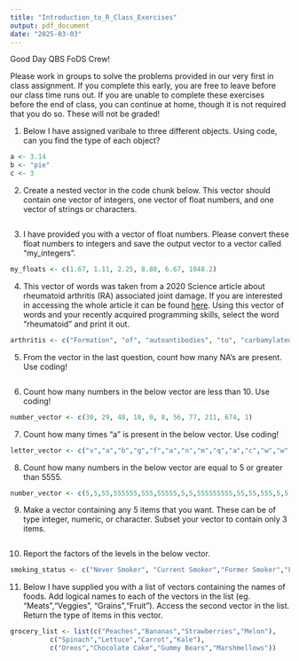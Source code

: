 ```yaml
---
title: "Introduction_to_R_Class_Exercises"
output: pdf_document
date: "2025-03-03"
---
```


Good Day QBS FoDS Crew!

Please work in groups to solve the problems provided in our very first in class assignment. If you complete this early, you are free to leave before our class time runs out. If you are unable to complete these exercises before the end of class, you can continue at home, though it is not required that you do so. These will not be graded!

1) Below I have assigned varibale to three different objects. Using code, can you find the type of each object?
```r
a <- 3.14
b <- "pie"
c <- 3
```

2) Create a nested vector in the code chunk below. This vector should contain one vector of integers, one vector of float numbers, and one vector of strings or characters.
```r

```

3) I have provided you with a vector of float numbers. Please convert these float numbers to integers and save the output vector to a vector called "my_integers".
```r
my_floats <- c(1.67, 1.11, 2.25, 8.88, 6.67, 1048.2)
```

4) This vector of words was taken from a 2020 Science article about rheumatoid arthritis (RA) associated joint damage. If you are interested in accessing the whole article it can be found [here](https://www.science.org/doi/10.1126/sciadv.abd2688). Using this vector of words and your recently acquired programming skills, select the word "rheumatoid" and print it out.

```r
arthritis <- c("Formation", "of", "autoantibodies", "to", "carbamylated", "proteins", "(anti-CarP)", "is", "considered", "detrimental", "in", "the", "prognosis", "of", "erosive", "rheumatoid", "arthritis", "(RA).", "The", "source", "of", "carbamylated", "antigens", "and", "the", "mechanisms", "by", "which", "anti-CarP", "antibodies", "promote", "bone", "erosion", "in", "RA", "remain", "unknown.", NA, "Here,", "we", "find", "that", "neutrophil", "extracellular", "traps", "(NETs)", "externalize", "carbamylated", "proteins", "and", "that", "RA", "subjects", "develop", "autoantibodies", "against", "carbamylated", "NET", "(cNET)", "antigens", "that,", "in", "turn,", "correlate", "with", "levels", "of", "anti-CarP.", "Transgenic", "mice", "expressing", "the", "human", "RA", "shared", "epitope", "(HLADRB1*", "04:01)", "immunized", "with", "cNETs", "develop", "antibodies", "to", "citrullinated", "and", NA, "carbamylated", "proteins.", "Furthermore,", "anti–carbamylated", "histone", "antibodies", "correlate", "with", "radiographic", "bone", "erosion", "in", "RA", "subjects.", "Moreover,", "anti–carbamylated", "histone–immunoglobulin", "G", "immune", "complexes", "promote", "osteoclast", "differentiation", "and", "potentiate", "osteoclast-mediated", NA, "matrix", "resorption.", "These", "results", "demonstrate", "that", "carbamylated", "proteins", "present", "in", "NETs", "enhance", "pathogenic", "immune", "responses", "and", "bone", "destruction,", "which", "may", "explain", "the", "association", "between", "anti-CarP", "and", "erosive", NA, "arthritis", "in", "RA.")
```

5) From the vector in the last question, count how many NA's are present. Use coding!
```r

```

6) Count how many numbers in the below vector are less than 10. Use coding!
```r
number_vector <- c(30, 29, 48, 10, 0, 8, 56, 77, 211, 674, 1)
```

7) Count how many times "a" is present in the below vector. Use coding!
```r
letter_vector <- c("v","a","b","g","f","a","n","m","q","a","c","w","w","i","e","y")
```

8) Count how many numbers in the below vector are equal to 5 or greater than 5555.
```r
number_vector <- c(5,5,55,555555,555,55555,5,5,555555555,55,55,555,5,5,55555555,5,55,5,5555,5,555,5555)
```

9) Make a vector containing any 5 items that you want. These can be of type integer, numeric, or character. Subset your vector to contain only 3 items.
```r

```

10) Report the factors of the levels in the below vector.
```r
smoking_status <- c("Never Smoker", "Current Smoker","Former Smoker","Former Smoker","Never Smoker","Never Smoker","Never Smoker","Current Smoker","Former Smoker","Former Smoker")
```

11) Below I have supplied you with a list of vectors containing the names of foods. Add logical names to each of the vectors in the list (eg. "Meats","Veggies", "Grains","Fruit"). Access the second vector in the list. Return the type of items in this vector.

```r
grocery_list <- list(c("Peaches","Bananas","Strawberries","Melon"),
          c("Spinach","Lettuce","Carrot","Kale"),
          c("Oreos","Chocolate Cake","Gummy Bears","Marshmellows"))
```